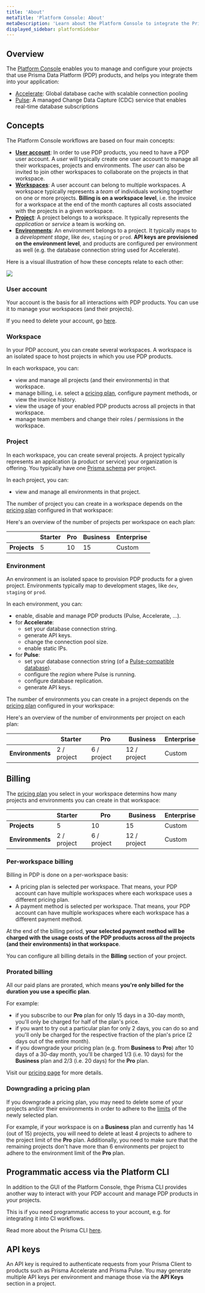 ```yaml
---
title: 'About'
metaTitle: 'Platform Console: About'
metaDescription: 'Learn about the Platform Console to integrate the Prisma Data Platform products.'
displayed_sidebar: platformSidebar
---
```


## Overview

The [Platform Console](http://console.prisma.io) enables you to manage and configure your projects that use Prisma Data Platform (PDP) products, and helps you integrate them into your application:

- [Accelerate](/accelerate/what-is-accelerate): Global database cache with scalable connection pooling
- [Pulse](/pulse/what-is-pulse): A managed Change Data Capture (CDC) service that enables real-time database subscriptions


## Concepts

The Platform Console workflows are based on four main concepts:

- [**User account**](#user-account): In order to use PDP products, you need to have a PDP user account. A _user_ will typically create one user account to manage all their workspaces, projects and environments. The _user_ can also be invited to join other workspaces to collaborate on the projects in that workspace.
- [**Workspaces**](#workspace): A user account can belong to multiple workspaces. A workspace typically represents a _team_ of individuals working together on one or more projects. **Billing is on a workspace level**, i.e. the invoice for a workspace at the end of the month captures all costs associated with the projects in a given workspace.
- [**Project**](#project): A project belongs to a workspace. It typically represents the _application_ or _service_ a team is working on.
- [**Environments**](#environment): An environment belongs to a project. It typically maps to a _development stage_, like `dev`, `staging` or `prod`. **API keys are provisioned on the environment level**, and products are configured per environment as well (e.g. the database connection string used for Accelerate).

Here is a visual illustration of how these concepts relate to each other:

![](/img/platform/pdp-concepts.png)

### User account

Your account is the basis for all interactions with PDP products. You can use it to manage your workspaces (and their projects).

If you need to delete your account, go [here](/platform/support#deleting-your-pdp-account).

### Workspace

In your PDP account, you can create several workspaces. A workspace is an isolated space to host projects in which you use PDP products.

In each workspace, you can:

- view and manage all projects (and their environments) in that workspace.
- manage billing, i.e. select a [pricing plan](https://pris.ly/pricing?utm_source=prisma-docs&utm_medium=docs-site), configure payment methods, or view the invoice history.
- view the usage of your enabled PDP products across all projects in that workspace.
- manage team members and change their roles / permissions in the workspace.

### Project

In each workspace, you can create several projects. A project typically represents an application (a product or service) your organization is offering. You typically have one [Prisma schema](/orm/prisma-schema/) per project.

In each project, you can:

- view and manage all environments in that project.

The number of project you can create in a workspace depends on the [pricing plan](https://pris.ly/pricing?utm_source=prisma-docs&utm_medium=docs-site) configured in that workspace:

Here's an overview of the number of projects per workspace on each plan:

|              | **Starter** | **Pro** | **Business** | **Enterprise** |
| ------------ | ----------- | ------- | ------------ | -------------- |
| **Projects** | 5           | 10      | 15           | Custom         |

### Environment

An environment is an isolated space to provision PDP products for a given project. Environments typically map to development stages, like `dev`, `staging` or `prod`.

In each environment, you can:

- enable, disable and manage PDP products (Pulse, Accelerate, ...).
- for **Accelerate**:
  - set your database connection string.
  - generate API keys.
  - change the connection pool size.
  - enable static IPs.
- for **Pulse**:
  - set your database connection string (of a [Pulse-compatible database](/pulse/database-setup)).
  - configure the _region_ where Pulse is running.
  - configure database replication.
  - generate API keys.

The number of environments you can create in a project depends on the [pricing plan](https://pris.ly/pricing?utm_source=prisma-docs&utm_medium=docs-site) configured in your workspace:

Here's an overview of the number of environments per project on each plan:

|                  | **Starter** | **Pro**     | **Business** | **Enterprise** |
| ---------------- | ----------- | ----------- | ------------ | -------------- |
| **Environments** | 2 / project | 6 / project | 12 / project | Custom         |

## Billing

The [pricing plan](https://pris.ly/pricing?utm_source=prisma-docs&utm_medium=docs-site) you select in your workspace determins how many projects and environments you can create in that workspace:

|                  | **Starter** | **Pro**     | **Business** | **Enterprise** |
| ---------------- | :---------- | ----------- | ------------ | -------------- |
| **Projects**     | 5           | 10          | 15           | Custom         |
| **Environments** | 2 / project | 6 / project | 12 / project | Custom         |

### Per-workspace billing

Billing in PDP is done on a per-workspace basis:

- A pricing plan is selected per workspace. That means, your PDP account can have multiple workspaces where each workspace uses a different pricing plan.
- A payment method is selected per workspace. That means, your PDP account can have multiple workspaces where each workspace has a different payment method.

At the end of the billing period, **your selected payment method will be charged with the usage costs of the PDP products across _all_ the projects (and their environments) in that workspace**.

You can configure all billing details in the **Billing** section of your project.

### Prorated billing

All our paid plans are prorated, which means **you're only billed for the duration you use a specific plan**.

For example:

- if you subscribe to our **Pro** plan for only 15 days in a 30-day month, you'll only be charged for half of the plan's price.
- if you want to try out a particular plan for only 2 days, you can do so and you'll only be charged for the respective fraction of the plan's price (2 days out of the entire month).
- if you downgrade your pricing plan (e.g. from **Business** to **Pro**) after 10 days of a 30-day month, you'll be charged 1/3 (i.e. 10 days) for the **Business** plan and 2/3 (i.e. 20 days) for the **Pro** plan.

Visit our [pricing page](https://pris.ly/pricing?utm_source=prisma-docs&utm_medium=docs-site) for more details.

### Downgrading a pricing plan

If you downgrade a pricing plan, you may need to delete some of your projects and/or their environments in order to adhere to the [limits](#environment) of the newly selected plan.

For example, if your workspace is on a **Business** plan and currently has 14 (out of 15) projects, you will need to delete at least 4 projects to adhere to the project limit of the **Pro** plan. Additionally, you need to make sure that the remaining projects don't have more than 6 environments per project to adhere to the environment limit of the **Pro** plan.

## Programmatic access via the Platform CLI

In addition to the GUI of the Platform Console, thge Prisma CLI provides another way to interact with your PDP account and manage PDP products in your projects.

This is if you need programmatic access to your account, e.g. for integrating it into CI workflows.

Read more about the Prisma CLI [here](/platform/platform-cli).

## API keys

An API key is required to authenticate requests from your Prisma Client to products such as Prisma Accelerate and Prisma Pulse. You may generate multiple API keys per environment and manage those via the **API Keys** section in a project.

